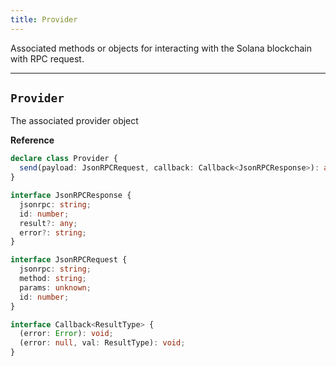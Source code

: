 ```yaml
---
title: Provider
---
```


Associated methods or objects for interacting with the Solana blockchain with RPC request.

---

## `Provider`

The associated provider object

**Reference**

```typescript
declare class Provider {
  send(payload: JsonRPCRequest, callback: Callback<JsonRPCResponse>): any;
}

interface JsonRPCResponse {
  jsonrpc: string;
  id: number;
  result?: any;
  error?: string;
}

interface JsonRPCRequest {
  jsonrpc: string;
  method: string;
  params: unknown;
  id: number;
}

interface Callback<ResultType> {
  (error: Error): void;
  (error: null, val: ResultType): void;
}
```
